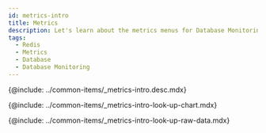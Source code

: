 ```yaml
---
id: metrics-intro
title: Metrics
description: Let's learn about the metrics menus for Database Monitoring analysis.
tags:
  - Redis
  - Metrics
  - Database
  - Database Monitoring
---
```



<!-- Overview -->

{@include: ../common-items/_metrics-intro.desc.mdx}

<IntroExam category='db_redis_counter'/>

<ProdImg img='metrics-example-00.png' desc=''/>

<!-- View Metrics Chart -->

{@include: ../common-items/_metrics-intro-look-up-chart.mdx}  

<LookupchartDesc metric='mem_fragmentation_bytes' category='db_redis_counter' />

<!-- View Metrics Raw Data -->

{@include: ../common-items/_metrics-intro-look-up-raw-data.mdx}
